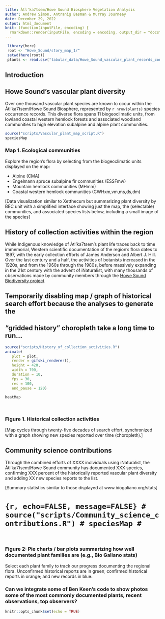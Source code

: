 ```yaml
---
title: Átl’ka7tsem/Howe Sound Biosphere Vegetation Analysis
author: Andrew Simon, Antranig Basman & Murray Journeay
date: December 29, 2022
output: html_document
knit: (function(inputFile, encoding) {
  rmarkdown::render(inputFile, encoding = encoding, output_dir = "docs") })
---
```


```r
 library(here)
 root <- "Howe_Sound/story_map_1/"
 setwd(here(root))
 plants <- read.csv("tabular_data/Howe_Sound_vascular_plant_records_consolidated.csv")
```

## Introduction

## Howe Sound's vascular plant diversity

Over one thousand vascular plant species are known to occur within the Átl’ka7tsem/Howe Sound Biosphere, represented by `r nrow(plants)` species occurrence records. This diverse flora spans 11 biogeoclimatic units, from lowland coastal western hemlock forests and associated woodland communities to high elevation subalpine and alpine plant communities.

```r
source("scripts/Vascular_plant_map_script.R")
speciesMap
```
### Map 1. Ecological communities

Explore the region's flora by selecting from the biogeoclimatic units displayed on the map:

* Alpine (CMA)
* Engelmann spruce subalpine fir communities (ESSFmw)
* Mountain hemlock communities (MHmm)
* Coastal western hemlock communities (CWHxm,vm,ms,ds,dm)

[Data visualization similar to Xetthecum but summarizing plant diversity by BEC unit with a simplified interface showing just the map, the (selectable) communities, and associated species lists below, including a small image of the species]

## History of collection activities within the region

While Indigenous knowledge of Átl’ka7tsem's plant life traces back to time immemorial, Western scientific documentation of the region's flora dates to 1897, with the early collection efforts of James Anderson and Albert J. Hill. Over the last century and a half, the activities of botanists increased in the 1920s, and from the 1960s through the 1980s, before massively expanding in the 21st century with the advent of iNaturalist, with many thousands of observations made by community members through the <a href = "https://www.squamishenvironment.ca/projects/biodiversity-squamish/">Howe Sound Biodiversity project</a>.

## Temporarily disabling map / graph of historical search effort because the analyses to generate the 
## "gridded history" choropleth take a long time to run...

```r
source("scripts/History_of_collection_activities.R")
animate(
   plot = plot,
   render = gifski_renderer(),
   height = 420,
   width = 700, 
   duration = 10,
   fps = 30,
   res = 100,
   end_pause = 120)

heatMap
```
\

### Figure 1. Historical collection activities

[Map cycles through twenty-five decades of search effort, synchronized with a graph showing new species reported over time (choropleth).]

## Community science contributions

Through the combined efforts of XXXX individuals using iNaturalist, the Átl’ka7tsem/Howe Sound community has documented XXX species, confirming XXX percent of the historically reported vascular plant diversity and adding XX new species reports to the list.

[Summary statistics similar to those displayed at www.biogaliano.org/stats]

# ```{r, echo=FALSE, message=FALSE}
# source("scripts/Community_science_contributions.R")
# speciesMap
# ```
\

### Figure 2: Pie charts / bar plots summarizing how well documented plant families are (e.g., Bio Galiano stats)

Select each plant family to track our progress documenting the regional flora. Unconfirmed historical reports are in green; confirmed historical reports in orange; and new records in blue.

### Can we integrate some of Ben Keen's code to show photos some of the most commonly documented plants, recent observations, top observers?


```r
knitr::opts_chunk$set(echo = TRUE)
```
